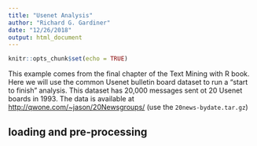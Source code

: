 ```yaml
---
title: "Usenet Analysis"
author: "Richard G. Gardiner"
date: "12/26/2018"
output: html_document
---
```


```r
knitr::opts_chunk$set(echo = TRUE)
```

This example comes from the final chapter of the Text Mining with R book.  Here we will use the common Usenet bulletin board dataset to run a "start to finish" analysis.  This dataset has 20,000 messages sent ot 20 Usenet boards in 1993.  The data is available at [http://qwone.com/~jason/20Newsgroups/](http://qwone.com/~jason/20Newsgroups/) (use the `20news-bydate.tar.gz`)

## loading and pre-processing



